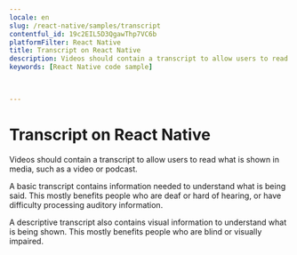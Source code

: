 ```yaml
---
locale: en
slug: /react-native/samples/transcript
contentful_id: 19c2EIL5D3QgawThp7VC6b
platformFilter: React Native
title: Transcript on React Native
description: Videos should contain a transcript to allow users to read what is shown in media, such as a video or podcast.
keywords: [React Native code sample]


	
---
```


# Transcript on React Native

Videos should contain a transcript to allow users to read what is shown in media, such as a video or podcast.

A basic transcript contains information needed to understand what is being said. This mostly benefits people who are deaf or hard of hearing, or have difficulty processing auditory information.

A descriptive transcript also contains visual information to understand what is being shown. This mostly benefits people who are blind or visually impaired.

<CodeSample id="media-transcript" locale="en" platform="react native"/>